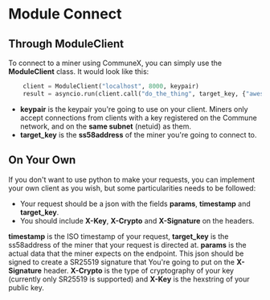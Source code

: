 # Module Connect

## Through ModuleClient

To connect to a miner using CommuneX, you can simply use the **ModuleClient** class. It would look like this:

```py
    client = ModuleClient("localhost", 8000, keypair)
    result = asyncio.run(client.call("do_the_thing", target_key, {"awesomeness": 45, "extra": "hi"}))
```

- **keypair** is the keypair you're going to use on your client. 
Miners only accept connections from clients with a key registered on the Commune network, and on the **same subnet** (netuid) as them. 
- **target_key** is the **ss58address** of the miner you're going to connect to.

## On Your Own
If you don't want to use python to make your requests, you can implement your own client as you wish, but some
particularities needs to be followed:

- Your request should be a json with the fields **params**, **timestamp** and **target_key**.
- You should include **X-Key**, **X-Crypto** and **X-Signature** on the headers.
  
**timestamp** is the ISO timestamp of your request, **target_key** is the ss58address of the miner that your request is directed at.
**params** is the actual data that the miner expects on the endpoint. This json should be signed to create a SR25519 signature that
You're going to put on the **X-Signature** header. **X-Crypto** is the type of cryptography of your key (currently only SR25519 is supported) and
**X-Key** is the hexstring of your public key.
